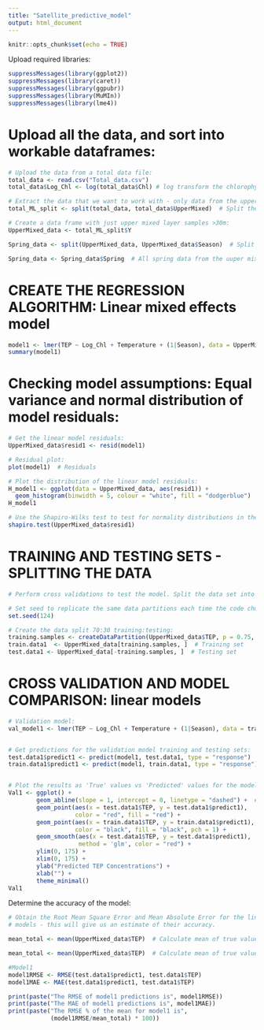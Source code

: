```yaml
---
title: "Satellite_predictive_model"
output: html_document
---
```


```r
knitr::opts_chunk$set(echo = TRUE)
```

Upload required libraries:
```r

suppressMessages(library(ggplot2))
suppressMessages(library(caret))
suppressMessages(library(ggpubr))
suppressMessages(library(MuMIn))
suppressMessages(library(lme4))

```

# Upload all the data, and sort into workable dataframes:
```r

# Upload the data from a total data file:
total_data <- read.csv("Total_data.csv")
total_data$Log_Chl <- log(total_data$Chl) # log transform the chlorophyll data

# Extract the data that we want to work with - only data from the upper mixed layer:
total_ML_split <- split(total_data, total_data$UpperMixed)  # Split the data set

# Create a data frame with just upper mixed layer samples >30m:
UpperMixed_data <- total_ML_split$Y  

Spring_data <- split(UpperMixed_data, UpperMixed_data$Season)  # Split data set by season

Spring_data <- Spring_data$Spring  # All spring data from the uuper mixed layer

```

# CREATE THE REGRESSION ALGORITHM: Linear mixed effects model
```r

model1 <- lmer(TEP ~ Log_Chl + Temperature + (1|Season), data = UpperMixed_data)
summary(model1)

```

# Checking model assumptions: Equal variance and normal distribution of model residuals:
```r

# Get the linear model residuals:
UpperMixed_data$resid1 <- resid(model1)  

# Residual plot:
plot(model1)  # Residuals

# Plot the distribution of the linear model residuals:
H_model1 <- ggplot(data = UpperMixed_data, aes(resid1)) + 
  geom_histogram(binwidth = 5, colour = "white", fill = "dodgerblue") 
H_model1

# Use the Shapiro-Wilks test to test for normality distributions in the lm residuals:
shapiro.test(UpperMixed_data$resid1) 

```

# TRAINING AND TESTING SETS - SPLITTING THE DATA
```r
# Perform cross validations to test the model. Split the data set into a training set (70%) and a testing set (30%):

# Set seed to replicate the same data partitions each time the code chunk is run:
set.seed(124) 

# Create the data split 70:30 training:testing:
training.samples <- createDataPartition(UpperMixed_data$TEP, p = 0.75, list = FALSE)
train.data1  <- UpperMixed_data[training.samples, ]  # Training set
test.data1 <- UpperMixed_data[-training.samples, ]  # Testing set


```

# CROSS VALIDATION AND MODEL COMPARISON: linear models
```r

# Validation model:
val_model1 <- lmer(TEP ~ Log_Chl + Temperature + (1|Season), data = train.data1)


# Get predictions for the validation model training and testing sets:
test.data1$predict1 <- predict(model1, test.data1, type = "response")
train.data1$predict1 <- predict(model1, train.data1, type = "response")


# Plot the results as 'True' values vs 'Predicted' values for the model:
Val1 <- ggplot() + 
        geom_abline(slope = 1, intercept = 0, linetype = "dashed") +  # Add a 1:1 line
        geom_point(aes(x = test.data1$TEP, y = test.data1$predict1), 
                   color = "red", fill = "red") +
        geom_point(aes(x = train.data1$TEP, y = train.data1$predict1),
                   color = "black", fill = "black", pch = 1) +
        geom_smooth(aes(x = test.data1$TEP, y = test.data1$predict1),
                    method = 'glm', color = "red") +
        ylim(0, 175) +
        xlim(0, 175) +
        ylab("Predicted TEP Concentrations") +
        xlab("") +
        theme_minimal() 
Val1

```

Determine the accuracy of the model:
```r

# Obtain the Root Mean Square Error and Mean Absolute Error for the linear 
# models - this will give us an estimate of their accuracy.

mean_total <- mean(UpperMixed_data$TEP)  # Calculate mean of true values

mean_total <- mean(UpperMixed_data$TEP)  # Calculate mean of true values

#Model1
model1RMSE <- RMSE(test.data1$predict1, test.data1$TEP)
model1MAE <- MAE(test.data1$predict1, test.data1$TEP)

print(paste("The RMSE of model1 predictions is", model1RMSE))
print(paste("The MAE of model1 predictions is", model1MAE))
print(paste("The RMSE % of the mean for model1 is", 
            (model1RMSE/mean_total) * 100))


```





